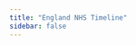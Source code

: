 ```yaml
---
title: "England NHS Timeline"
sidebar: false
---
```


```{=html}
<div id="timeline" class="timeline"></div>

<script type="module" src="/static/timeline-uk.js"></script>
```

